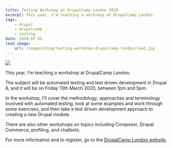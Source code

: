 ```yaml
---
title: Testing Workshop at DrupalCamp London 2020
excerpt: This year, I’m teaching a workshop at DrupalCamp London.
tags:
    - drupal
    - drupalcamp
    - testing
date: 2020-02-05
lead_image:
    url: /images/blog/testing-workshop-drupalcamp-london/lead.jpg
---
```


<img src={frontmatter.lead_image.url} />

This year, I’m teaching a workshop at DrupalCamp London.

The subject will be automated testing and test driven development in Drupal 8,
and it will be on Friday 13th March 2020, between 1pm and 5pm.

In the workshop, I’ll cover the methodology, approaches and terminology involved
with automated testing, look at some examples and work through some exercises,
and then take a test driven development approach to creating a new Drupal
module.

There are also other workshops on topics including Composer, Drupal Commerce,
profiling, and chatbots.

For more information and to register, go to the
[DrupalCamp London website](https://opdavi.es/dclondon20 'Find out more and register on the DrupalCamp London website').
